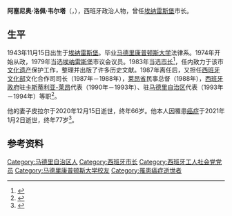 {{NoteTA|G1=人名|G2=地名}}
{{Infobox officeholder
| 姓名     = 阿塞尼奥·洛佩·韦尔塔
| 原名     = Arsenio Lope Huerta
| 图像     = Arsenio_Lope_Huerta_(RPS_25-11-2017)_Alcalá_de_Henares,_conferencia_sobre_Cisneros.png
| 职务1    = 西班牙政府驻[[马德里自治区|马德里自治区]]代表
| 就任日期1= 1993年7月30日
| 卸任日期1= 1994年12月9日
| 职务2    = [[西班牙政府|西班牙政府]]驻[[卡斯蒂利亚-莱昂|卡斯蒂利亚-莱昂]]代表
| 就任日期2= 1990年2月16日
| 卸任日期2= 1993年7月30日
| 职务3    = [[西班牙文化部|西班牙文化部]]文化合作司司长
| 就任日期3= 1987年2月20日
| 卸任日期3= 1988年9月16日
| 职务4    = [[埃纳雷斯堡|埃纳雷斯堡]]市长
| 就任日期4= 1983年5月23日
| 卸任日期4= 1987年2月25日
| 性别     = 男
| 出生日期 = 1943年11月15日
| 出生地点 = 西班牙[[埃纳雷斯堡|埃纳雷斯堡]]
| 逝世日期 = {{Dda|2021|1|2|1943|11|15}}
| 逝世地点 = 西班牙埃纳雷斯堡
| 国籍     = 西班牙
| 职业     = [[政治人物|政治人物]]
| 政党     = [[西班牙工人社会党|西班牙工人社会党]]
}}
'''阿塞尼奥·洛佩·韦尔塔'''（{{lang-es|Arsenio Lope Huerta}}，{{bd|1943年|11月15日|2021年|1月2日|catIdx=Lope}}），西班牙政治人物，曾任[[埃纳雷斯堡|埃纳雷斯堡]]市长。

==生平==
1943年11月15日出生于[[埃纳雷斯堡|埃纳雷斯堡]]。毕业[[马德里康普顿斯大学|马德里康普顿斯大学]]法律系。1974年开始从政，1979年当选[[埃纳雷斯堡|埃纳雷斯堡]]市议会议员。1983年当选[[市长|市长]]<ref>{{cite web |title=Arsenio Lope Huerta, nuevo alcalde de Alcalá de Henaares |url=https://elpais.com/diario/1983/04/10/madrid/418821860_850215.html |publisher=[[国家报|El País]] |language=es |date=1983-04-09 |access-date=2021-02-08 |archive-date=2021-03-01 |archive-url=https://web.archive.org/web/20210301105646/https://elpais.com/diario/1983/04/10/madrid/418821860_850215.html |dead-url=no }}</ref>，任内致力于该市[[文化遗产|文化遗产]]保护工作，整理并出版了许多历史文献。1987年离任后，又担任[[西班牙文化部|西班牙文化部]]文化合作司司长（1987年－1988年），[[莱昂省_(西班牙)|莱昂省]]民事总督（1988年），[[西班牙政府|西班牙政府]]驻[[卡斯蒂利亚-莱昂|卡斯蒂利亚-莱昂]]代表（1990年－1993年）、驻[[马德里自治区|马德里自治区]]代表（1993年－1994年）等职<ref>{{cite web |title=Alcalá instala una capilla ardiente para despedir a Arsenio Lope Huerta |url=https://www.lavanguardia.com/politica/20210103/6163277/alcala-instala-capilla-ardiente-despedir-arsenio-lope-huerta.html |publisher=[[La_Vanguardia|La Vanguardia]] |language=es |date=2021-01-03}}</ref>。

他的妻子皮拉尔于2020年12月15日逝世，终年66岁。他本人因罹患[[癌症|癌症]]于2021年1月2日逝世，终年77岁<ref>{{cite web |title=Fallece Arsenio Lope Huerta, ex delegado del Gobierno en Castilla y León |url=https://diariodecastillayleon.elmundo.es/articulo/castilla-y-leon/muere-el-ex/20210102204710021421.html |publisher=[[世界报_(西班牙)|El Mundo]] |language=es |date=2021-01-02 |access-date=2021-02-08 |archive-date=2021-02-08 |archive-url=https://web.archive.org/web/20210208031659/https://diariodecastillayleon.elmundo.es/articulo/castilla-y-leon/muere-el-ex/20210102204710021421.html |dead-url=no }}</ref>。
==参考资料==
{{reflist}}
{{Authority control}}
{{DEFAULTSORT:Lope Huerta, Arsenio}}
[[Category:马德里自治区人|Category:马德里自治区人]]
[[Category:西班牙市长|Category:西班牙市长]]
[[Category:西班牙工人社会党党员|Category:西班牙工人社会党党员]]
[[Category:马德里康普顿斯大学校友|Category:马德里康普顿斯大学校友]]
[[Category:罹患癌症逝世者|Category:罹患癌症逝世者]]